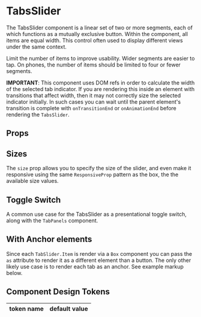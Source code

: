 
# TabsSlider

The TabsSlider component is a linear set of two or more segments, each of which functions as a mutually exclusive button. Within the component, all items are equal width. This control often used to display different views under the same context.

Limit the number of items to improve usability. Wider segments are easier to tap. On phones, the number of items should be limited to four or fewer segments.

**IMPORTANT**: This component uses DOM refs in order to calculate the width of the selected tab indicator. If you are rendering this inside an element with transitions
that affect width, then it may not correctly size the selected indicator initially. In such cases you can wait until the parent element's
transition is complete with `onTransitionEnd` or `onAnimationEnd` before rendering the `TabsSlider`.

<Default />

## Props


## Sizes

The `size` prop allows you to specify the size of the slider,
and even make it responsive using the same `ResponsiveProp` pattern as the box, the the available size values.

<Sizes />

## Toggle Switch

A common use case for the TabsSlider as a presentational toggle switch, along with the `TabPanels` component.

<ToggleSwitch />

## With Anchor elements

Since each `TabSlider.Item` is render via a `Box` component you can pass the `as` attribute to render it as a different element than a button.
The only other likely use case is to render each tab as an anchor. See example markup below.

<AnchorElements />

## Component Design Tokens

<table>
  <thead>
    <tr>
      <th>token name</th>
      <th>default value</th>
    </tr>
  </thead>
  <tbody>
    <DesignTokens />
  </tbody>
</table>